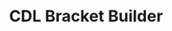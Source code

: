 ---
published: true
timelineTitle: Released new project
timelineDate: '2020-08-28'
timelineProject: Paper Crowns
timelineType: Project
role: Designer, front-end developer
title: CDL Bracket Builder
description: Call of Duty approached us to build them a bracket builder application, so fans could make March Madness style picks in the CDL tournaments.
tweet: https://twitter.com/papercrowns/status/1299506166691659777?s=20
image: /images/cdl/cdl-bracket.jpg
---
